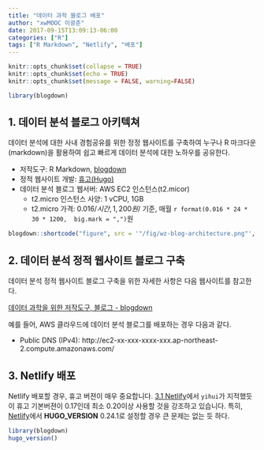 ```yaml
---
title: "데이터 과학 블로그 배포"
author: "xwMOOC 이광춘"
date: 2017-09-15T13:09:13-06:00
categories: ["R"]
tags: ["R Markdown", "Netlify", "배포"]
---
```


```r
knitr::opts_chunk$set(collapse = TRUE)
knitr::opts_chunk$set(echo = TRUE)
knitr::opts_chunk$set(message = FALSE, warning=FALSE)

library(blogdown)

```

## 1. 데이터 분석 블로그 아키텍쳐

데이터 분석에 대한 사내 경험공유를 위한 정정 웹사이트를 구축하여 누구나 R 마크다운(markdown)을 활용하여 
쉽고 빠르게 데이터 분석에 대한 노하우를 공유한다. 

- 저작도구: R Markdown, [blogdown](https://bookdown.org/yihui/blogdown/)
- 정적 웹사이트 개발: [휴고(Hugo)](https://gohugo.io/)
- 데이터 분석 블로그 웹서버: AWS EC2 인스턴스(t2.micor)
    - t2.micro 인스턴스 사양: 1 vCPU, 1GB
    - t2.micro 가격: $0.016/시간, 1,200원/$ 기준, 매월 `r format(0.016 * 24 * 30 * 1200,  big.mark = ",")`원


``` r
blogdown::shortcode("figure", src = '"/fig/wz-blog-architecture.png"', alt = "Some alt text")
```



## 2. 데이터 분석 정적 웹사이트 블로그 구축

데이터 분석 정적 웹사이트 블로그 구축을 위한 자세한 사항은 다음 웹사이트를 참고한다.

[데이터 과학을 위한 저작도구, 블로그 - blogdown](https://statkclee.github.io/ds-authoring/ds-blogdown.html)


예를 들어, AWS 클라우드에 데이터 분석 블로그를 배포하는 경우 다음과 같다.

- Public DNS (IPv4): http://ec2-xx-xxx-xxxx-xxx.ap-northeast-2.compute.amazonaws.com/

## 3. Netlify 배포

Netlify 배포할 경우, 휴고 버젼이 매우 중요합니다. [3.1 Netlify](https://bookdown.org/yihui/blogdown/netlify.html)에서 `yihui`가 지적했듯이 휴고 기본버젼이 0.17인데 최소 0.20이상 사용할 것을 강조하고 있습니다. 특히, [Netlify](https://www.netlify.com/)에서 **HUGO_VERSION** 0.24.1로 설정할 경우 큰 문제는 없는 듯 하다.


``` r
library(blogdown)
hugo_version()
```
